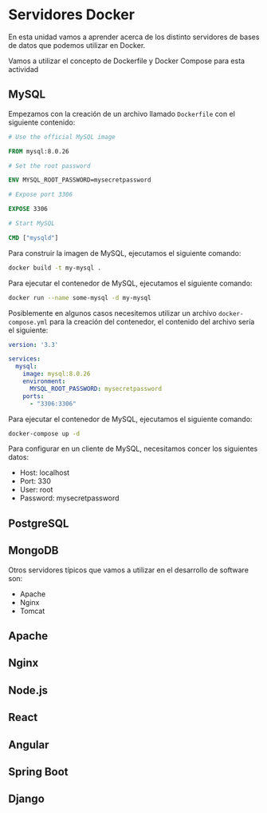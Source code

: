 # Servidores Docker

En esta unidad vamos a aprender acerca de los distinto servidores de bases de datos que podemos utilizar en Docker.

Vamos a utilizar el concepto de Dockerfile y Docker Compose para esta actividad

## MySQL

Empezamos con la creación de un archivo llamado `Dockerfile` con el siguiente contenido:

```Dockerfile
# Use the official MySQL image

FROM mysql:8.0.26

# Set the root password

ENV MYSQL_ROOT_PASSWORD=mysecretpassword

# Expose port 3306

EXPOSE 3306

# Start MySQL

CMD ["mysqld"]
```

Para construir la imagen de MySQL, ejecutamos el siguiente comando:

```bash
docker build -t my-mysql .
```

Para ejecutar el contenedor de MySQL, ejecutamos el siguiente comando:

```bash
docker run --name some-mysql -d my-mysql
```

Posiblemente en algunos casos necesitemos utilizar un archivo `docker-compose.yml` para la creación del contenedor, el contenido del archivo sería el siguiente:

```yaml
version: '3.3'

services:
  mysql:
    image: mysql:8.0.26
    environment:
      MYSQL_ROOT_PASSWORD: mysecretpassword
    ports:
      - "3306:3306"
```

Para ejecutar el contenedor de MySQL, ejecutamos el siguiente comando:

```bash
docker-compose up -d
```

Para configurar en un cliente de MySQL, necesitamos concer los siguientes datos:

- Host: localhost
- Port: 330
- User: root
- Password: mysecretpassword

## PostgreSQL


## MongoDB


Otros servidores típicos que vamos a utilizar en el desarrollo de software son:

- Apache
- Nginx
- Tomcat

## Apache

## Nginx

## Node.js

## React

## Angular

## Spring Boot

## Django


<!-- ## Conclusión

En esta unidad hemos aprendido a instalar distintos servidores de bases de datos y servidores web en Docker. En la siguiente unidad, vamos a aprender a crear nuestras propias imágenes de Docker.

---

# Creación de Imágenes Docker

En esta unidad vamos a aprender a crear nuestras propias imágenes de Docker.

## Creación de Imágenes

Para crear una imagen de Docker, necesitamos un archivo Dockerfile. Un archivo Dockerfile es un archivo de texto que contiene una serie de instrucciones que Docker utilizará para crear una imagen. Por ejemplo, el siguiente archivo Dockerfile crea una imagen de Apache:

```Dockerfile
# Use the official Apache image

FROM httpd:2.4.48

# Copy the configuration file

COPY ./httpd.conf /usr/local/apache2/conf/httpd.conf

# Expose port 80

EXPOSE 80

# Start Apache

CMD ["httpd-foreground"]
```

Para crear una imagen de Docker a partir de un archivo Dockerfile, ejecutamos el siguiente comando:

```bash
docker build -t my-apache .
```

## Publicación de Imágenes

Para publicar una imagen de Docker en Docker Hub, necesitamos una cuenta en Docker Hub. Una vez que tenemos una cuenta en Docker Hub, podemos publicar una imagen de Docker utilizando el siguiente comando:

```bash
docker login
docker tag my-apache myusername/my-apache
docker push myusername/my-apache
```

## Descarga de Imágenes

Para descargar una imagen de Docker desde Docker Hub, ejecutamos el siguiente comando:

```bash
docker pull myusername/my-apache
```

## Conclusión

En esta unidad hemos aprendido a crear nuestras propias imágenes de Docker y a publicarlas en Docker Hub. En la siguiente unidad, vamos a aprender a trabajar con contenedores en Docker. -->

